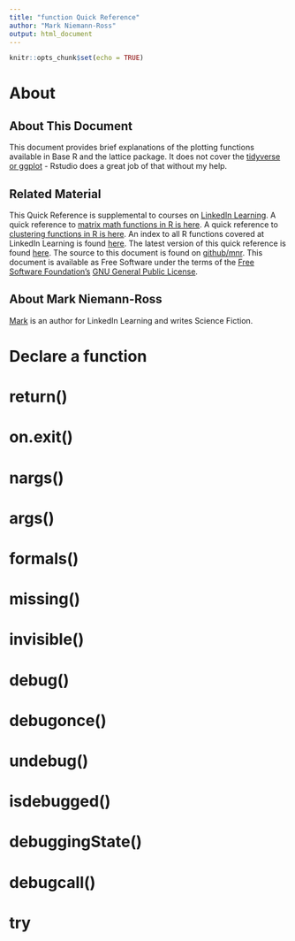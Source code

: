 ```yaml
---
title: "function Quick Reference"
author: "Mark Niemann-Ross"
output: html_document
---
```


```r
knitr::opts_chunk$set(echo = TRUE)
```

# About
## About This Document

This document provides brief explanations of the plotting functions available in Base R and the lattice package. It does not cover the [tidyverse or ggplot](https://rstudio.com/resources/cheatsheets/) - Rstudio does a great job of that without my help.

## Related Material
This Quick Reference is supplemental to courses on [LinkedIn Learning](https://www.linkedin.com/learning/r-for-data-science-lunchbreak-lessons/). A quick reference to [matrix math functions in R is here](http://niemannross.com/link/rmatrixqref). A quick reference to [clustering functions in R is here](http://niemannross.com/link/rclusterqref). An index to all R functions covered at LinkedIn Learning is found [here](http://niemannross.com/link/rindex). The latest version of this quick reference is found [here](http://niemannross.com/link/rplotqref). The source to this document is found on [github/mnr](https://github.com/mnr/R-for-Data-Science-Lunchbreak-Lessons). This document is available as Free Software under the terms of the [Free Software Foundation’s](http://www.gnu.org/) [GNU General Public License](https://www.r-project.org/COPYING).

## About Mark Niemann-Ross
[Mark](https://niemannross.com/) is an author for LinkedIn Learning and writes Science Fiction.

# Declare a function

# return()

# on.exit()

# nargs()

# args()

# formals()

# missing()

# invisible()

# debug()

# debugonce()

# undebug()

# isdebugged()

# debuggingState()

# debugcall()

# try

